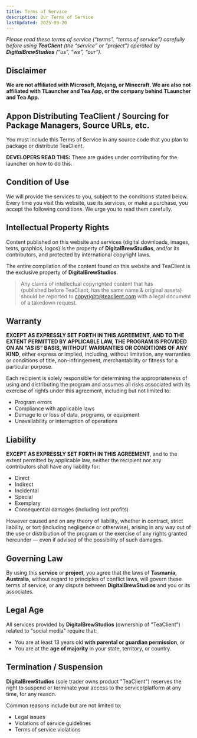 ```yaml
---
title: Terms of Service
description: Our Terms of Service
lastUpdated: 2025-09-20
---
```



_Please read these terms of service (“terms”, “terms of service”) carefully before using **TeaClient** (the “service” or "project") operated by **DigitalBrewStudios** (“us”, “we”, “our”)._


## Disclaimer

**We are not affiliated with Microsoft, Mojang, or Minecraft. We are also not affiliated with TLauncher and Tea App, or the company behind TLauncher and Tea App.**


## Appon Distributing TeaClient / Sourcing for Package Managers, Source URLs, etc.

You must include this Terms of Service in any source code that you plan to package or distribute TeaClient.

**DEVELOPERS READ THIS:** There are guides under contributing for the launcher on how to do this.


## Condition of Use

We will provide the services to you, subject to the conditions stated below. Every time you visit this website, use its services, or make a purchase, you accept the following conditions. We urge you to read them carefully.


## Intellectual Property Rights

Content published on this website and services (digital downloads, images, texts, graphics, logos) is the property of **DigitalBrewStudios**, and/or its contributors, and protected by international copyright laws.

The entire compilation of the content found on this website and TeaClient is the exclusive property of **DigitalBrewStudios**.

> Any claims of intellectual copyrighted content that has  
> (published before TeaClient, has the same name & original assets)  
> should be reported to copyright@teaclient.com 
> with a legal document of a takedown request.


## Warranty

**EXCEPT AS EXPRESSLY SET FORTH IN THIS AGREEMENT, AND TO THE EXTENT PERMITTED BY APPLICABLE LAW, THE PROGRAM IS PROVIDED ON AN "AS IS" BASIS, WITHOUT WARRANTIES OR CONDITIONS OF ANY KIND**, either express or implied, including, without limitation, any warranties or conditions of title, non-infringement, merchantability or fitness for a particular purpose.

Each recipient is solely responsible for determining the appropriateness of using and distributing the program and assumes all risks associated with its exercise of rights under this agreement, including but not limited to:

- Program errors  
- Compliance with applicable laws  
- Damage to or loss of data, programs, or equipment  
- Unavailability or interruption of operations


## Liability

**EXCEPT AS EXPRESSLY SET FORTH IN THIS AGREEMENT**, and to the extent permitted by applicable law, neither the recipient nor any contributors shall have any liability for:

- Direct  
- Indirect  
- Incidental  
- Special  
- Exemplary  
- Consequential damages (including lost profits)

However caused and on any theory of liability, whether in contract, strict liability, or tort (including negligence or otherwise), arising in any way out of the use or distribution of the program or the exercise of any rights granted hereunder — even if advised of the possibility of such damages.


## Governing Law

By using this **service** or **project**, you agree that the laws of **Tasmania, Australia**, without regard to principles of conflict laws, will govern these terms of service, or any dispute between **DigitalBrewStudios** and you or its associates.


## Legal Age

All services provided by **DigitalBrewStudios** (ownership of "TeaClient") related to "social media" require that:

- You are at least 13 years old **with parental or guardian permission**, or  
- You are at the **age of majority** in your state, territory, or country.


## Termination / Suspension

**DigitalBrewStudios** (sole trader owns product "TeaClient") reserves the right to suspend or terminate your access to the service/platform at any time, for any reason.

Common reasons include but are not limited to:

- Legal issues  
- Violations of service guidelines  
- Terms of service violations

